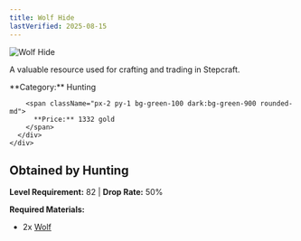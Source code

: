 ```yaml
---
title: Wolf Hide
lastVerified: 2025-08-15
---
```


<div className="flex items-start gap-6 mb-8">
  <div className="flex-shrink-0">
    <img src="/assets/resources/hunting/wolf_t2.png" alt="Wolf Hide" className="w-24 h-24 border rounded-lg" />
  </div>
  <div className="flex-1">
    <div className="space-y-2">
      <p className="text-lg text-muted-foreground">A valuable resource used for crafting and trading in Stepcraft.</p>
      <div className="flex flex-wrap gap-4 text-sm">
        <span className="px-2 py-1 bg-blue-100 dark:bg-blue-900 rounded-md">
          **Category:** Hunting
        </span>
        
        <span className="px-2 py-1 bg-green-100 dark:bg-green-900 rounded-md">
          **Price:** 1332 gold
        </span>
      </div>
    </div>
  </div>
</div>

## Obtained by Hunting

**Level Requirement:** 82 | **Drop Rate:** 50%


**Required Materials:**
- 2x [Wolf](/docs/resources/individual/wolf)
